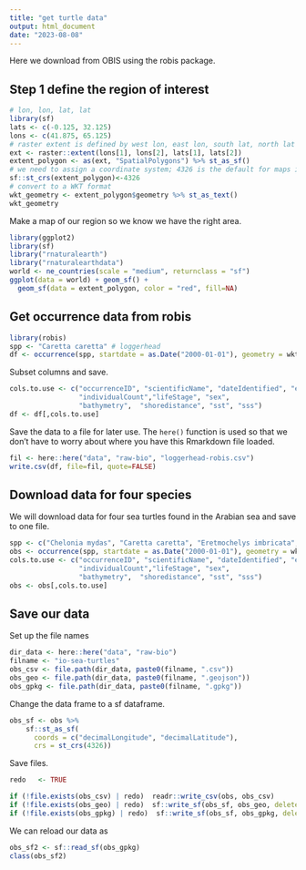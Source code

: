 ```yaml
---
title: "get turtle data"
output: html_document
date: "2023-08-08"
---
```


Here we download from OBIS using the robis package.

## Step 1 define the region of interest

```r
# lon, lon, lat, lat
library(sf)
lats <- c(-0.125, 32.125)
lons <- c(41.875, 65.125)
# raster extent is defined by west lon, east lon, south lat, north lat
ext <- raster::extent(lons[1], lons[2], lats[1], lats[2])
extent_polygon <- as(ext, "SpatialPolygons") %>% st_as_sf()
# we need to assign a coordinate system; 4326 is the default for maps in sf
sf::st_crs(extent_polygon)<-4326
# convert to a WKT format
wkt_geometry <- extent_polygon$geometry %>% st_as_text()
wkt_geometry
```

Make a map of our region so we know we have the right area.
```r
library(ggplot2)
library(sf)
library("rnaturalearth")
library("rnaturalearthdata")
world <- ne_countries(scale = "medium", returnclass = "sf")
ggplot(data = world) + geom_sf() +
  geom_sf(data = extent_polygon, color = "red", fill=NA)
```

## Get occurrence data from robis

```r
library(robis)
spp <- "Caretta caretta" # loggerhead
df <- occurrence(spp, startdate = as.Date("2000-01-01"), geometry = wkt_geometry)
```

Subset columns and save.
```r
cols.to.use <- c("occurrenceID", "scientificName", "dateIdentified", "eventDate", "decimalLatitude", "decimalLongitude", "coordinateUncertaintyInMeters",
                 "individualCount","lifeStage", "sex",
                 "bathymetry",  "shoredistance", "sst", "sss")
df <- df[,cols.to.use]
```

Save the data to a file for later use. The `here()` function is used so that we don't have to worry about where you have this Rmarkdown file loaded.
```r
fil <- here::here("data", "raw-bio", "loggerhead-robis.csv")
write.csv(df, file=fil, quote=FALSE)
```


## Download data for four species

We will download data for four sea turtles found in the Arabian sea and save to one file.

```r
spp <- c("Chelonia mydas", "Caretta caretta", "Eretmochelys imbricata", "Lepidochelys olivacea", "Natator depressus", "Dermochelys coriacea")
obs <- occurrence(spp, startdate = as.Date("2000-01-01"), geometry = wkt_geometry)
cols.to.use <- c("occurrenceID", "scientificName", "dateIdentified", "eventDate", "decimalLatitude", "decimalLongitude", "coordinateUncertaintyInMeters",
                 "individualCount","lifeStage", "sex",
                 "bathymetry",  "shoredistance", "sst", "sss")
obs <- obs[,cols.to.use]
```

## Save our data

Set up the file names
```r
dir_data <- here::here("data", "raw-bio")
filname <- "io-sea-turtles"
obs_csv <- file.path(dir_data, paste0(filname, ".csv"))
obs_geo <- file.path(dir_data, paste0(filname, ".geojson"))
obs_gpkg <- file.path(dir_data, paste0(filname, ".gpkg"))
```

Change the data frame to a sf dataframe.
```r
obs_sf <- obs %>% 
    sf::st_as_sf(
      coords = c("decimalLongitude", "decimalLatitude"),
      crs = st_crs(4326))
```

Save files.
```r
redo   <- TRUE

if (!file.exists(obs_csv) | redo)  readr::write_csv(obs, obs_csv)
if (!file.exists(obs_geo) | redo)  sf::write_sf(obs_sf, obs_geo, delete_dsn=TRUE)
if (!file.exists(obs_gpkg) | redo)  sf::write_sf(obs_sf, obs_gpkg, delete_dsn=TRUE)
```

We can reload our data as
```r
obs_sf2 <- sf::read_sf(obs_gpkg)
class(obs_sf2)
```

